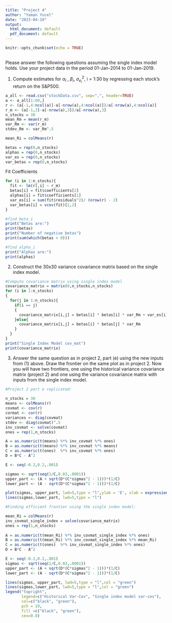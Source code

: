 ---
title: "Project 4"
author: "Yaman Yucel"
date: "2023-04-19"
output:
  html_document: default
  pdf_document: default
---

```{r setup, include=FALSE}
knitr::opts_chunk$set(echo = TRUE)
```

## 

Please answer the following questions assuming the single index model holds. Use your project data in the period 01-Jan-2014 to 01-Jan-2019.

1.  Compute estimates for $\alpha_i$ , $\beta_i$, $\sigma_{e_i} ^2$, i = 1:30 by regressing each stock's return on the S&P500.

```{r}
a_all <- read.csv("stockData.csv", sep=",", header=TRUE) 
a <- a_all[1:60,] 
r <- (a[-1,4:ncol(a)]-a[-nrow(a),4:ncol(a)])/a[-nrow(a),4:ncol(a)] 
r_m <- (a[-1,3]-a[-nrow(a),3])/a[-nrow(a),3]
n_stocks = 30
mean_Rm = mean(r_m)
var_Rm <- var(r_m)
stdev_Rm <- var_Rm^.5

mean_Ri = colMeans(r)

betas = rep(0,n_stocks)
alphas = rep(0,n_stocks)
var_es = rep(0,n_stocks)
var_betas = rep(0,n_stocks)
```

Fit Coefficients

```{r}
for (i in 1:n_stocks){
  fit <- lm(r[,i] ~ r_m)
  betas[i] = fit$coefficients[2]
  alphas[i] = fit$coefficients[1]
  var_es[i] = sum(fit$residuals^2)/ (nrow(r) - 2)
  var_betas[i] = vcov(fit)[2,2]
}

#find beta_i
print("Betas are:")
print(betas)
print("Number of negative betas")
print(sum(which(betas < 0)))

#find alpha_i
print("Alphas are:")
print(alphas)
```
2. Construct the 30x30 variance covariance matrix based on the single index model.

```{r}
#Compute covariance matrix using single index model
covariance_matrix = matrix(0,n_stocks,n_stocks)
for (i in 1:n_stocks)
{
  for(j in 1:n_stocks){
    if(i == j)
    {
      covariance_matrix[i,j] = betas[i] * betas[i] * var_Rm + var_es[i]
    }else{
      covariance_matrix[i,j] = betas[i] * betas[j] * var_Rm
    }
  }
}
print("Single Index Model cov_mat")
print(covariance_matrix)
```
3. Answer the same question as in project 2, part (e) using the new inputs from (1) above. Draw the frontier on
the same plot as in project 2. Now you will have two frontiers, one using the historical variance covariance
matrix (project 2) and one using the variance covariance matrix with inputs from the single index model.

```{r}
#Project 2 part e replicated:
 
n_stocks = 30 
means <- colMeans(r)
covmat <- cov(r)
cormat <- cor(r)
variances <- diag(covmat)
stdev <- diag(covmat)^.5
inv_covmat <- solve(covmat)
ones = rep(1,n_stocks)

A = as.numeric(t(means) %*% inv_covmat %*% ones) 
B = as.numeric(t(means) %*% inv_covmat %*% means) 
C = as.numeric(t(ones)  %*% inv_covmat %*% ones) 
D = B*C - A^2

E <- seq(-0.2,0.2,.001)

sigmas <- sqrt(seq(1/C,0.03,.0001)) 
upper_part <- (A + sqrt(D*(C*sigmas^2 - 1)))*(1/C) 
lower_part <- (A - sqrt(D*(C*sigmas^2 - 1)))*(1/C) 

plot(sigmas, upper_part, lwd=5,type = "l",ylab = 'E', xlab = expression(sigma),ylim = c(-0.15,0.15),main="Risk-Return Plot") 
lines(sigmas,lower_part, lwd=5,type = "l")

#Finding efficient frontier using the single index model:

mean_Ri = colMeans(r)
inv_covmat_single_index = solve(covariance_matrix)
ones = rep(1,n_stocks)
  
A = as.numeric(t(mean_Ri) %*% inv_covmat_single_index %*% ones) 
B = as.numeric(t(mean_Ri) %*% inv_covmat_single_index %*% mean_Ri) 
C = as.numeric(t(ones)  %*% inv_covmat_single_index %*% ones) 
D = B*C - A^2

E <- seq(-0.2,0.2,.001)
sigmas <- sqrt(seq(1/C,0.03,.0001)) 
upper_part <- (A + sqrt(D*(C*sigmas^2 - 1)))*(1/C) 
lower_part <- (A - sqrt(D*(C*sigmas^2 - 1)))*(1/C) 

lines(sigmas, upper_part, lwd=5,type = "l",col = "green") 
lines(sigmas,lower_part, lwd=5,type = "l",col = "green")
legend("topright", 
       legend=c("Historical Var-Cov", "Single index model var-cov"),
       col=c("black", "green"),
       pch = 19,
       fill =c("black", "green"),
       cex=0.8)
```
